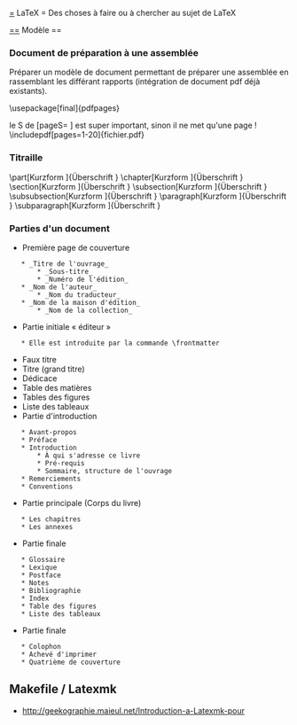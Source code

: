 [[=]] LaTeX =
Des choses à faire ou à chercher au sujet de LaTeX

[[==]] Modèle ==
=== Document de préparation à une assemblée ===
Préparer un modèle de document permettant de préparer une assemblée en
rassemblant les différant rapports (intégration de document pdf déjà existants).

\usepackage[final]{pdfpages}

le S de [pageS= ] est super important, sinon il ne met qu'une page !
\includepdf[pages=1-20]{fichier.pdf}

=== Titraille ===
\part[Kurzform ]{Überschrift }
\chapter[Kurzform ]{Überschrift }
\section[Kurzform ]{Überschrift }
\subsection[Kurzform ]{Überschrift }
\subsubsection[Kurzform ]{Überschrift }
\paragraph[Kurzform ]{Überschrift }
\subparagraph[Kurzform ]{Überschrift }


=== Parties d'un document ===
* Première page de couverture
	* _Titre de l'ouvrage_
		* _Sous-titre_
		* _Numéro de l'édition_
	* _Nom de l'auteur_
		* _Nom du traducteur_
	* _Nom de la maison d'édition_
		* _Nom de la collection_
* Partie initiale « éditeur »
	* Elle est introduite par la commande \frontmatter
* Faux titre
* Titre (grand titre)
* Dédicace
* Table des matières
* Tables des figures
* Liste des tableaux
* Partie d'introduction
	* Avant-propos
	* Préface
	* Introduction
		* À qui s'adresse ce livre
		* Pré-requis
		* Sommaire, structure de l'ouvrage
	* Remerciements
	* Conventions
* Partie principale (Corps du livre)
	* Les chapitres
	* Les annexes
* Partie finale
	* Glossaire
	* Lexique
	* Postface
	* Notes
	* Bibliographie
	* Index
	* Table des figures
	* Liste des tableaux
* Partie finale
	* Colophon
	* Achevé d'imprimer
	* Quatrième de couverture


== Makefile / Latexmk ==
* http://geekographie.maieul.net/Introduction-a-Latexmk-pour



